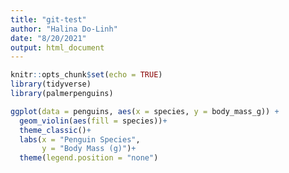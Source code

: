 ```yaml
---
title: "git-test"
author: "Halina Do-Linh"
date: "8/20/2021"
output: html_document
---
```


```r
knitr::opts_chunk$set(echo = TRUE)
library(tidyverse)
library(palmerpenguins)
```

```r
ggplot(data = penguins, aes(x = species, y = body_mass_g)) +
  geom_violin(aes(fill = species))+
  theme_classic()+
  labs(x = "Penguin Species",
       y = "Body Mass (g)")+
  theme(legend.position = "none")
```

